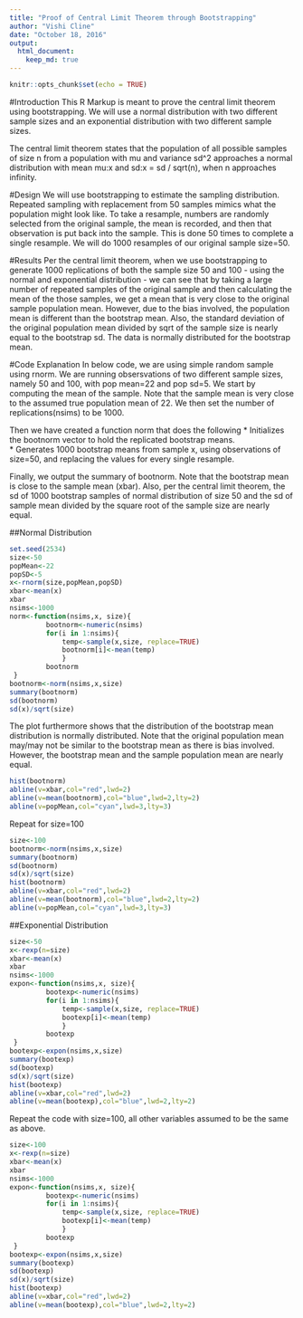 ```yaml
---
title: "Proof of Central Limit Theorem through Bootstrapping"
author: "Vishi Cline"
date: "October 18, 2016"
output: 
  html_document: 
    keep_md: true 
---
```


```r
knitr::opts_chunk$set(echo = TRUE)
```

#Introduction
This R Markup is meant to prove the central limit theorem using bootstrapping. We will use 
a normal distribution with two different sample sizes and an exponential distribution with
two different sample sizes.

The central limit theorem states that the population of all possible samples of size n from 
a population with mu and variance sd^2 approaches a normal distribution with mean mu:x and sd:x = sd / sqrt(n), when n approaches infinity.  

#Design
We will use bootstrapping to estimate the sampling distribution.  Repeated sampling with replacement from 50 samples mimics what the population might look like.  To take a resample, numbers are randomly selected from the original sample, the mean is recorded, and then that observation is put back into the sample.  This is done 50 times to complete a single resample.  We will do 1000 resamples of our original sample size=50.

#Results
Per the central limit theorem, when we use bootstrapping to generate 1000 replications of both the sample size 50 and 100 - using the normal and exponential distribution - we can see that by taking a large number of repeated samples of the original sample and then calculating the mean of the those samples, we get a mean that is very close to the original sample population mean.  However, due to the bias involved, the population mean is different than the bootstrap mean.  Also, the standard deviation of the original population mean divided by sqrt of the sample size is nearly equal to the bootstrap sd.  The data is normally distributed for the bootstrap mean.

#Code Explanation
In below code, we are using simple random sample using rnorm.  We are running obsersvations of two different sample sizes, namely 50 and 100, with pop mean=22 and pop sd=5.  We start by computing the mean of the sample.  Note that the sample mean is very close to the assumed true population mean of 22.  We then set the number of replications(nsims) to be 1000.

Then we have created a function norm that does the following
  * Initializes the bootnorm vector to hold the replicated bootstrap means.  
  * Generates 1000 bootstrap means from sample x, using observations of size=50, and             replacing the values for every single resample.

Finally, we output the summary of bootnorm.  Note that the bootstrap mean is close to the sample mean (xbar).  Also, per the central limit theorem, the sd of 1000 bootstrap samples of normal distribution of size 50 and the sd of sample mean divided by the square root of the sample size are nearly equal.

##Normal Distribution
```r
set.seed(2534)
size<-50
popMean<-22
popSD<-5
x<-rnorm(size,popMean,popSD)
xbar<-mean(x)
xbar
nsims<-1000
norm<-function(nsims,x, size){
         bootnorm<-numeric(nsims)
         for(i in 1:nsims){
             temp<-sample(x,size, replace=TRUE)
             bootnorm[i]<-mean(temp)
             }
         bootnorm
 }
bootnorm<-norm(nsims,x,size)
summary(bootnorm)
sd(bootnorm)
sd(x)/sqrt(size)

```

The plot furthermore shows that the distribution of the bootstrap mean distribution is normally distributed.  Note that the original population mean may/may not be similar to the bootstrap mean as there is bias involved.  However, the bootstrap mean and the sample population mean are nearly equal.
```r
hist(bootnorm)
abline(v=xbar,col="red",lwd=2)
abline(v=mean(bootnorm),col="blue",lwd=2,lty=2)
abline(v=popMean,col="cyan",lwd=3,lty=3)
```

Repeat for size=100
```r
size<-100
bootnorm<-norm(nsims,x,size)
summary(bootnorm)
sd(bootnorm)
sd(x)/sqrt(size)
hist(bootnorm)
abline(v=xbar,col="red",lwd=2)
abline(v=mean(bootnorm),col="blue",lwd=2,lty=2)
abline(v=popMean,col="cyan",lwd=3,lty=3)
```

##Exponential Distribution

```r
size<-50
x<-rexp(n=size)
xbar<-mean(x)
xbar
nsims<-1000
expon<-function(nsims,x, size){
         bootexp<-numeric(nsims)
         for(i in 1:nsims){
             temp<-sample(x,size, replace=TRUE)
             bootexp[i]<-mean(temp)
             }
         bootexp
 }
bootexp<-expon(nsims,x,size)
summary(bootexp)
sd(bootexp)
sd(x)/sqrt(size)
hist(bootexp)
abline(v=xbar,col="red",lwd=2)
abline(v=mean(bootexp),col="blue",lwd=2,lty=2)
```

Repeat the code with size=100, all other variables assumed to be the same as above.
```r
size<-100
x<-rexp(n=size)
xbar<-mean(x)
xbar
nsims<-1000
expon<-function(nsims,x, size){
         bootexp<-numeric(nsims)
         for(i in 1:nsims){
             temp<-sample(x,size, replace=TRUE)
             bootexp[i]<-mean(temp)
             }
         bootexp
 }
bootexp<-expon(nsims,x,size)
summary(bootexp)
sd(bootexp)
sd(x)/sqrt(size)
hist(bootexp)
abline(v=xbar,col="red",lwd=2)
abline(v=mean(bootexp),col="blue",lwd=2,lty=2)
```
